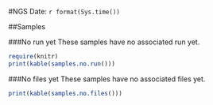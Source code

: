 #NGS
Date: `r format(Sys.time())`

##Samples 

###No run yet
These samples have no associated run yet.

```r
require(knitr)
print(kable(samples.no.run()))
```
###No files yet
These samples have no associated files yet.

```r
print(kable(samples.no.files()))
```